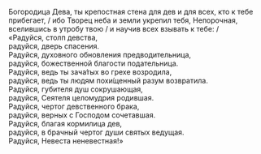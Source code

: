 Богородица Дева, ты крепостная стена для дев и для всех, кто к тебе прибегает, / ибо Творец неба и земли укрепил тебя, Непорочная, вселившись в утробу твою / и научив всех взывать к тебе: /  
«Радуйся, столп девства,  
радуйся, дверь спасения.  
Радуйся, духовного обновления предводительница,  
радуйся, божественной благости подательница.  
Радуйся, ведь ты зача́тых во грехе возродила,  
радуйся, ведь ты людям похи́щенный разум возвратила.  
Радуйся, губителя душ сокрушающая,  
радуйся, Сеятеля целомудрия родившая.  
Радуйся, чертог девственного брака,  
радуйся, верных с Господом сочетавшая.  
Радуйся, благая кормилица дев,  
радуйся, в брачный чертог души святых ведущая.  
Радуйся, Невеста неневестная!»
